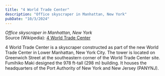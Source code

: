 ```yaml
---
title: "4 World Trade Center"
description: "Office skyscraper in Manhattan, New York"
pubDate: "10/3/2024"
---
```


*Office skyscraper in Manhattan, New York*  
Source (Wikipedia): [4 World Trade Center][1]

4 World Trade Center is a skyscraper constructed as part of the new World Trade Center in Lower Manhattan, New York City. The tower is located on Greenwich Street at the southeastern corner of the World Trade Center site. Fumihiko Maki designed the 978 ft-tall (298 m) building. It houses the headquarters of the Port Authority of New York and New Jersey (PANYNJ).

[1]: https://en.wikipedia.org/wiki/4_World_Trade_Center
